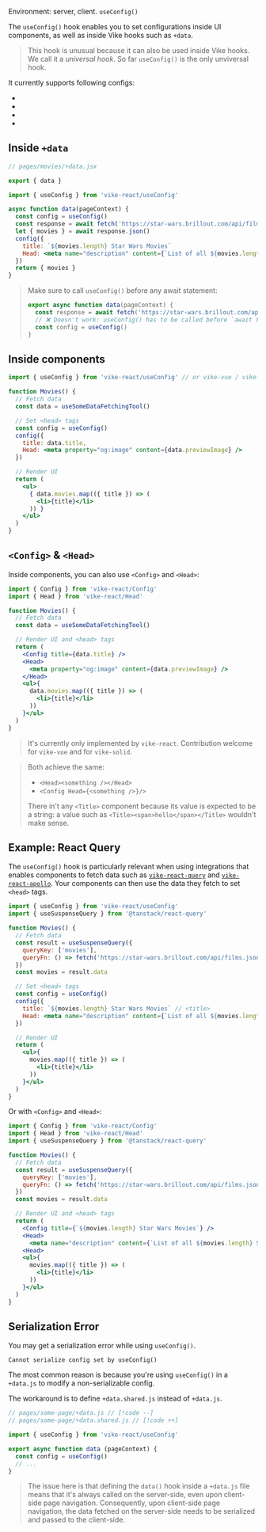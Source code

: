 
Environment: server, client.
<ImplementedBy noCustomGuide={true}>`useConfig()`</ImplementedBy>

The `useConfig()` hook enables you to set configurations inside UI components, as well as inside Vike hooks such as <Link href="/data">`+data`</Link>.

> This hook is unusual because it can also be used inside Vike hooks. We call it a *universal hook*. So far `useConfig()` is the only unviversal hook.

It currently supports following configs:
- <Link href="/Head" noBreadcrumb />
- <Link href="/title" noBreadcrumb />
- <Link href="/description" noBreadcrumb />
- <Link href="/image" noBreadcrumb />


## Inside `+data`

```jsx
// pages/movies/+data.jsx

export { data }

import { useConfig } from 'vike-react/useConfig'

async function data(pageContext) {
  const config = useConfig()
  const response = await fetch('https://star-wars.brillout.com/api/films.json')
  let { movies } = await response.json()
  config({
    title: `${movies.length} Star Wars Movies`
    Head: <meta name="description" content={`List of all ${movies.length} Star Wars movies.`} />
  })
  return { movies }
}
```

> Make sure to call `useConfig()` before any await statement:
> ```js
> export async function data(pageContext) {
>   const response = await fetch('https://star-wars.brillout.com/api/films.json')
>   // ❌ Doesn't work: useConfig() has to be called before `await fetch()`
>   const config = useConfig()
> }
> ```


## Inside components

```jsx
import { useConfig } from 'vike-react/useConfig' // or vike-vue / vike-solid

function Movies() {
  // Fetch data
  const data = useSomeDataFetchingTool()

  // Set <head> tags
  const config = useConfig()
  config({
    title: data.title,
    Head: <meta property="og:image" content={data.previewImage} />
  })

  // Render UI
  return (
    <ul>
      { data.movies.map(({ title }) => (
        <li>{title}</li>
      )) }
    </ul>
  )
}
```

## `<Config>` & `<Head>`

Inside components, you can also use `<Config>` and `<Head>`:

```jsx
import { Config } from 'vike-react/Config'
import { Head } from 'vike-react/Head'

function Movies() {
  // Fetch data
  const data = useSomeDataFetchingTool()

  // Render UI and <head> tags
  return (
    <Config title={data.title} />
    <Head>
      <meta property="og:image" content={data.previewImage} />
    </Head>
    <ul>{
      data.movies.map(({ title }) => (
        <li>{title}</li>
      ))
    }</ul>
  )
}
```

> It's currently only implemented by `vike-react`. Contribution welcome for `vike-vue` and for `vike-solid`.

> Both achieve the same:
> - `<Head><something /></Head>`
> - `<Config Head={<something />}/>`
> 
> There in't any `<Title>` component because its value is expected to be a string: a value such as `<Title><span>hello</span></Title>` wouldn't make sense.


## Example: React Query

The `useConfig()` hook is particularly relevant when using integrations that enables components to fetch data
such as [`vike-react-query`](https://github.com/vikejs/vike-react/tree/main/packages/vike-react-query#readme) and [`vike-react-apollo`](https://github.com/vikejs/vike-react/tree/main/packages/vike-react-apollo#readme). Your components can then use the data they fetch to set `<head>` tags.

```jsx
import { useConfig } from 'vike-react/useConfig'
import { useSuspenseQuery } from '@tanstack/react-query'

function Movies() {
  // Fetch data
  const result = useSuspenseQuery({
    queryKey: ['movies'],
    queryFn: () => fetch('https://star-wars.brillout.com/api/films.json')
  })
  const movies = result.data

  // Set <head> tags
  const config = useConfig()
  config({
    title: `${movies.length} Star Wars Movies` // <title>
    Head: <meta name="description" content={`List of all ${movies.length} Star Wars movies.`} />
  })

  // Render UI
  return (
    <ul>{
      movies.map(({ title }) => (
        <li>{title}</li>
      ))
    }</ul>
  )
}
```

Or with `<Config>` and `<Head>`:

```jsx
import { Config } from 'vike-react/Config'
import { Head } from 'vike-react/Head'
import { useSuspenseQuery } from '@tanstack/react-query'

function Movies() {
  // Fetch data
  const result = useSuspenseQuery({
    queryKey: ['movies'],
    queryFn: () => fetch('https://star-wars.brillout.com/api/films.json')
  })
  const movies = result.data

  // Render UI and <head> tags
  return (
    <Config title={`${movies.length} Star Wars Movies`} />
    <Head>
      <meta name="description" content={`List of all ${movies.length} Star Wars movies.`} />
    <Head>
    <ul>{
      movies.map(({ title }) => (
        <li>{title}</li>
      ))
    }</ul>
  )
}
```


## Serialization Error

You may get a serialization error while using `useConfig()`.

```
Cannot serialize config set by useConfig()
```

The most common reason is because you're using `useConfig()` in a `+data.js` to modify a non-serializable config.

The workaround is to define <Link href="/data#environment">`+data.shared.js` instead of `+data.js`</Link>.

```js
// pages/some-page/+data.js // [!code --]
// pages/some-page/+data.shared.js // [!code ++]

import { useConfig } from 'vike-react/useConfig'

export async function data (pageContext) {
  const config = useConfig()
  // ...
}
```

> The issue here is that defining the <Link href="/data">`data()` hook</Link> inside a `+data.js` file means that it's always called on the server-side, even upon client-side page navigation. Consequently, upon client-side page navigation, the data fetched on the server-side needs to be serialized and passed to the client-side.
